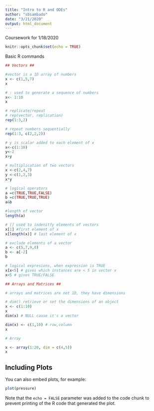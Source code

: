 ```yaml
---
title: "Intro to R and ODEs"
author: "sbsambado"
date: "3/21/2020"
output: html_document
---
```

Coursework for 1/18/2020
```r
knitr::opts_chunk$set(echo = TRUE)
```


Basic R commands
```r
## Vectors ##

#vector is a 1D array of numbers
x <- c(1,5,7)
x

# : used to generate a sequence of numbers
x<- 1:10
x

# replicate/repeat
# rep(vector, replication)
rep(1:3,2)

# repeat numbers sequentially
rep(1:3, c(2,2,2))

# y is scalar added to each element of x
x<-c(1:10)
y<-2
x+y

# multiplication of two vectors
x <-c(2,4,7)
y <-c(1,2,3)
x*y

# logical operators 
a =c(TRUE,TRUE,FALSE)
b =c(TRUE,TRUE,TRUE)
a&b

#length of vector
length(a)

# [] used to indenitfy elements of vectors
x[1] #first element of x
x[length(x)] # last element of x

# exclude elements of a vector
a <- c(5,7,9,8)
b <- a[-2]
b

# logical expresions, when expression is TRUE
x[x<5] # gives which instances are < 5 in vector x
x<5 # gives TRUE/FALSE

## Arrays and Matrices ##

# arrays and matrices are not 1D, they have dimensions

# dim() retrieve or set the dimensions of an object
x <- c(1:10)
x
dim(x) # NULL cause it's a vector

dim(x) <- c(1,10) # row,column
x

# Array

x <- array(1:20, dim = c(4,5))
x
```

## Including Plots

You can also embed plots, for example:

```r
plot(pressure)
```

Note that the `echo = FALSE` parameter was added to the code chunk to prevent printing of the R code that generated the plot.
